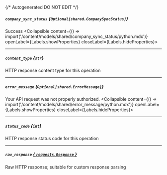 {/* Autogenerated DO NOT EDIT  */}

##### `company_sync_status` *{`Optional[shared.CompanySyncStatus]`}*
Success
<Collapsible content={() => import('/content/models/shared/company_sync_status/python.mdx')} openLabel={Labels.showProperties} closeLabel={Labels.hideProperties}>
</Collapsible>

---
##### `content_type` *{`str`}*
HTTP response content type for this operation

---
##### `error_message` *{`Optional[shared.ErrorMessage]`}*
Your API request was not properly authorized.
<Collapsible content={() => import('/content/models/shared/error_message/python.mdx')} openLabel={Labels.showProperties} closeLabel={Labels.hideProperties}>
</Collapsible>

---
##### `status_code` *{`int`}*
HTTP response status code for this operation

---
##### `raw_response` [*{ `requests.Response` }*](https://requests.readthedocs.io/en/latest/api/#requests.Response)
Raw HTTP response; suitable for custom response parsing


